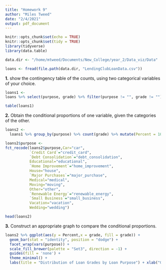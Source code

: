 ```yaml
---
title: "Homework 9"
author: "Miles Tweed"
date: "2/4/2021"
output: pdf_document
---
```


```r
knitr::opts_chunk$set(echo = TRUE)
knitr::opts_chunk$set(tidy = TRUE)
library(tidyverse)
library(data.table)
```

```r
data.dir <- "/home/mtweed/Documents/New_College/year_2/Data_viz/Data"

loans <- fread(file.path(data.dir, "LendingClubLoanData.csv")) 

```

**1.** show the contingency table of the counts, using two categorical variables of your choice.
```r
loans1 <- 
loans %>% select(purpose, grade) %>% filter(purpose != "", grade != "")

table(loans1)
```


**2.** Obtain the conditional proportions of one variable, given the categories of the other.
```r
loans2 <- 
  loans1 %>% group_by(purpose) %>% count(grade) %>% mutate(Percent = 100*n/sum(n))

loans2$purpose <- 
fct_recode(loans2$purpose,Car="car",
           `Credit Card`="credit_card",
           `Debt Consolidation`="debt_consolidation",
           Educational="educational",
           `Home Improvement`="home_improvement",
           House="house",
           `Major Purchases`="major_purchase",
           Medical="medical",
           Moving="moving",
           Other="other",
           `Renewable Energy`="renewable_energy",
           `Small Business`="small_business",
           Vacation="vacation",
           Wedding="wedding")

head(loans2)
```


**3.** Construct an appropriate graph to compare the conditional proportions.
```r
loans2 %>% ggplot(aes(y = Percent,x = grade, fill = grade)) +
  geom_bar(stat = "identity", position = "dodge") +
  facet_wrap(vars(purpose)) + 
  scale_fill_brewer(palette = "Set3", direction = -1) +
  guides(fill = 'none') + 
  theme_minimal() +
  labs(title = "Distribution of Loan Grades by Loan Purpose") + xlab("Grade")

```
